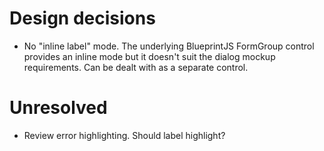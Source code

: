 
# Design decisions

* No "inline label" mode.  The underlying BlueprintJS FormGroup control provides an inline mode but it
  doesn't suit the dialog mockup requirements.  Can be dealt with as a separate control.

# Unresolved

* Review error highlighting.  Should label highlight?
